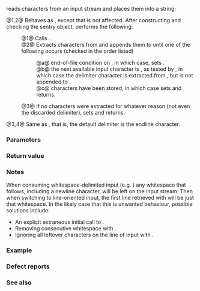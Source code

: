 {{cpp/title|getline}}
{{cpp/string/basic_string/navbar}}
{{dcl begin}}
{{dcl header|string}}
{{dcl|num=1|1=
template&lt; class CharT, class Traits, class Allocator &gt;
std::basic_istream&lt;CharT, Traits&gt;&amp;
    getline( std::basic_istream&lt;CharT, Traits&gt;&amp; input,
             std::basic_string&lt;CharT, Traits, Allocator&gt;&amp; str, CharT delim );
}}
{{dcl|since=c++11|num=2|1=
template&lt; class CharT, class Traits, class Allocator &gt;
std::basic_istream&lt;CharT, Traits&gt;&amp;
    getline( std::basic_istream&lt;CharT, Traits&gt;&amp;&amp; input,
             std::basic_string&lt;CharT, Traits, Allocator&gt;&amp; str, CharT delim );
}}
{{dcl|num=3|1=
template&lt; class CharT, class Traits, class Allocator &gt;
std::basic_istream&lt;CharT, Traits&gt;&amp;
    getline( std::basic_istream&lt;CharT, Traits&gt;&amp; input,
             std::basic_string&lt;CharT, Traits, Allocator&gt;&amp; str );
}}
{{dcl|since=c++11|num=4|1=
template&lt; class CharT, class Traits, class Allocator &gt;
std::basic_istream&lt;CharT, Traits&gt;&amp;
    getline( std::basic_istream&lt;CharT, Traits&gt;&amp;&amp; input,
             std::basic_string&lt;CharT, Traits, Allocator&gt;&amp; str );
}}
{{dcl end}}

{{tt|getline}} reads characters from an input stream and places them into a string:

@1,2@ Behaves as {{named req|UnformattedInputFunction}}, except that {{c|input.gcount()}} is not affected. After constructing and checking the sentry object, performs the following:
:@1@ Calls {{c|str.erase()}}.
:@2@ Extracts characters from {{c|input}} and appends them to {{c|str}} until one of the following occurs (checked in the order listed)
::@a@ end-of-file condition on {{c|input}}, in which case, {{tt|getline}} sets {{ltt|cpp/io/ios_base/iostate|eofbit}}.
::@b@ the next available input character is {{c|delim}}, as tested by {{c|Traits::eq(c, delim)}}, in which case the delimiter character is extracted from {{c|input}}, but is not appended to {{c|str}}.
::@c@ {{c|str.max_size()}} characters have been stored, in which case {{tt|getline}} sets {{ltt|cpp/io/ios_base/iostate|failbit}} and returns.
:@3@ If no characters were extracted for whatever reason (not even the discarded delimiter), {{tt|getline}} sets {{ltt|cpp/io/ios_base/iostate|failbit}} and returns.

@3,4@ Same as {{c|getline(input, str, input.widen('\n'))}}, that is, the default delimiter is the endline character.

===Parameters===
{{par begin}}
{{par|input|the stream to get data from}}
{{par|str|the string to put the data into}}
{{par|delim|the delimiter character}}
{{par end}}

===Return value===
{{c|input}}

===Notes===
When consuming whitespace-delimited input (e.g. {{c|int n; std::cin &gt;&gt; n;}}) any whitespace that follows, including a newline character, will be left on the input stream. Then when switching to line-oriented input, the first line retrieved with {{tt|getline}} will be just that whitespace. In the likely case that this is unwanted behaviour, possible solutions include:
* An explicit extraneous initial call to {{tt|getline}}.
* Removing consecutive whitespace with {{c|std::cin &gt;&gt; std::ws}}.
* Ignoring all leftover characters on the line of input with {{c|cin.ignore(std::numeric_limits&lt;std::streamsize&gt;::max(), '\n');}}.

===Example===
{{example
|p=true
|The following example demonstrates how to use the {{tt|getline}} function to read user input, and to process a stream line by line, or by parts of a line using the {{c|delim}} parameter.
|code=
#include &lt;iostream&gt;
#include &lt;sstream&gt;
#include &lt;string&gt;

int main()
{
    // greet the user
    std::string name;
    std::cout &lt;&lt; "What is your name? ";
    std::getline(std::cin, name);
    std::cout &lt;&lt; "Hello " &lt;&lt; name &lt;&lt; ", nice to meet you.\n";

    // read file line by line
    std::istringstream input;
    input.str("1\n2\n3\n4\n5\n6\n7\n");
    int sum = 0;
    for (std::string line; std::getline(input, line);)
        sum += std::stoi(line);
    std::cout &lt;&lt; "\nThe sum is " &lt;&lt; sum &lt;&lt; ".\n\n";

    // use separator to read parts of the line
    std::istringstream input2;
    input2.str("a;b;c;d");
    for (std::string line; std::getline(input2, line, ';');)
        std::cout &lt;&lt; line &lt;&lt; '\n';
}
|p=true
|output=
What is your name? John Q. Public
Hello John Q. Public, nice to meet you.

The sum is 28.

a
b
c
d
}}

===Defect reports===
{{dr list begin}}
{{dr list item|wg=lwg|dr=91|std=C++98|before={{tt|getline}} did not behave as an unformatted input function|after=behaves as an unformatted input function}}
{{dr list end}}

===See also===
{{dsc begin}}
{{dsc inc|cpp/io/basic_istream/dsc getline}}
{{dsc end}}

{{langlinks|de|es|fr|it|ja|pt|ru|zh}}